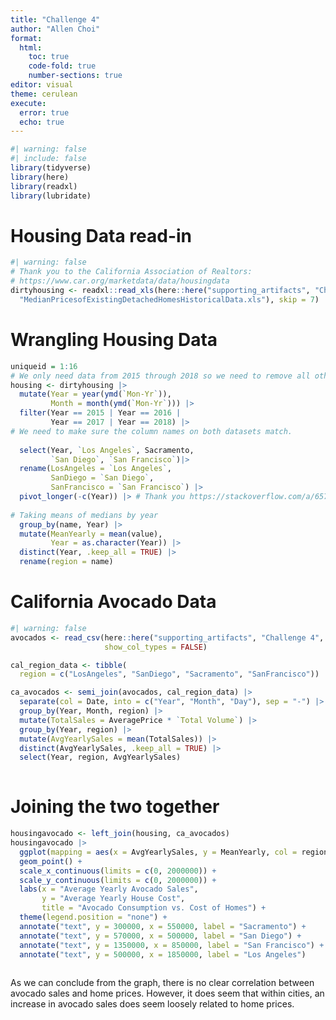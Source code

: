 ```yaml
---
title: "Challenge 4"
author: "Allen Choi"
format:
  html:
    toc: true
    code-fold: true
    number-sections: true
editor: visual
theme: cerulean
execute:
  error: true
  echo: true
---
```


```r
#| warning: false
#| include: false
library(tidyverse)
library(here)
library(readxl)
library(lubridate)
```

# Housing Data read-in

```r
#| warning: false
# Thank you to the California Association of Realtors:
# https://www.car.org/marketdata/data/housingdata
dirtyhousing <- readxl::read_xls(here::here("supporting_artifacts", "Challenge 4", 
  "MedianPricesofExistingDetachedHomesHistoricalData.xls"), skip = 7)
```

# Wrangling Housing Data

```r
uniqueid = 1:16
# We only need data from 2015 through 2018 so we need to remove all other data.
housing <- dirtyhousing |> 
  mutate(Year = year(ymd(`Mon-Yr`)),
         Month = month(ymd(`Mon-Yr`))) |> 
  filter(Year == 2015 | Year == 2016 | 
         Year == 2017 | Year == 2018) |> 
# We need to make sure the column names on both datasets match.
  
  select(Year, `Los Angeles`, Sacramento, 
         `San Diego`, `San Francisco`)|> 
  rename(LosAngeles = `Los Angeles`,
         SanDiego = `San Diego`,
         SanFrancisco = `San Francisco`) |> 
  pivot_longer(-c(Year)) |> # Thank you https://stackoverflow.com/a/65704983
  
# Taking means of medians by year
  group_by(name, Year) |> 
  mutate(MeanYearly = mean(value),
         Year = as.character(Year)) |> 
  distinct(Year, .keep_all = TRUE) |> 
  rename(region = name)

```

# California Avocado Data

```r
#| warning: false
avocados <- read_csv(here::here("supporting_artifacts", "Challenge 4", "avocado.csv"), 
                     show_col_types = FALSE)

cal_region_data <- tibble(
  region = c("LosAngeles", "SanDiego", "Sacramento", "SanFrancisco"))

ca_avocados <- semi_join(avocados, cal_region_data) |>
  separate(col = Date, into = c("Year", "Month", "Day"), sep = "-") |> 
  group_by(Year, Month, region) |> 
  mutate(TotalSales = AveragePrice * `Total Volume`) |> 
  group_by(Year, region) |> 
  mutate(AvgYearlySales = mean(TotalSales)) |> 
  distinct(AvgYearlySales, .keep_all = TRUE) |> 
  select(Year, region, AvgYearlySales)
  

```

# Joining the two together

```r
housingavocado <- left_join(housing, ca_avocados)
housingavocado |> 
  ggplot(mapping = aes(x = AvgYearlySales, y = MeanYearly, col = region)) +
  geom_point() +
  scale_x_continuous(limits = c(0, 2000000)) +
  scale_y_continuous(limits = c(0, 2000000)) +
  labs(x = "Average Yearly Avocado Sales",
       y = "Average Yearly House Cost",
       title = "Avocado Consumption vs. Cost of Homes") +
  theme(legend.position = "none") +
  annotate("text", y = 300000, x = 550000, label = "Sacramento") +
  annotate("text", y = 570000, x = 500000, label = "San Diego") +
  annotate("text", y = 1350000, x = 850000, label = "San Francisco") +
  annotate("text", y = 500000, x = 1850000, label = "Los Angeles") 
  
```

As we can conclude from the graph, there is no clear correlation between avocado sales and home prices. However, it does seem that within cities, an increase in avocado sales does seem loosely related to home prices.
